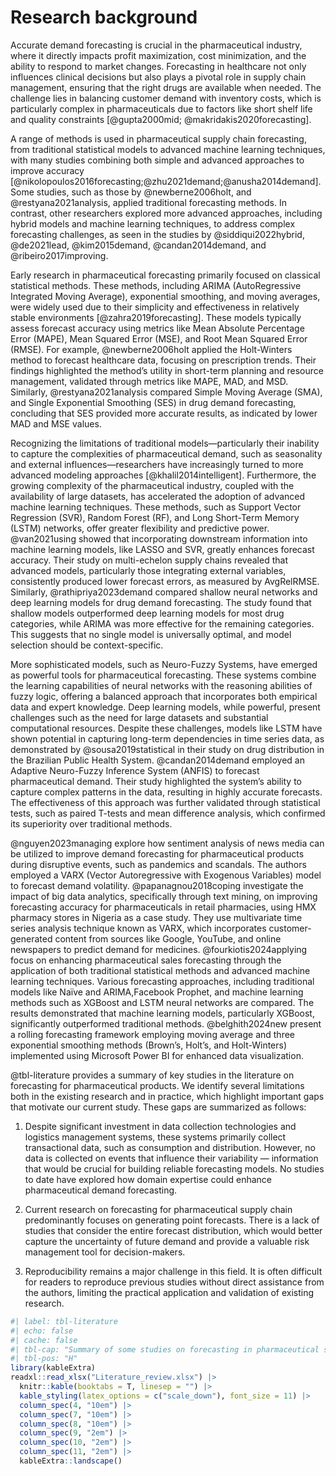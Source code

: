 # Research background {#sec-lit}

Accurate demand forecasting is crucial in the pharmaceutical industry, where it directly impacts profit maximization, cost minimization, and the ability to respond to market changes. Forecasting in healthcare not only influences clinical decisions but also plays a pivotal role in supply chain management, ensuring that the right drugs are available when needed. The challenge lies in balancing customer demand with inventory costs, which is particularly complex in pharmaceuticals due to factors like short shelf life and quality constraints [@gupta2000mid; @makridakis2020forecasting]. 


A range of methods is used in pharmaceutical supply chain forecasting, from traditional statistical models to advanced machine learning techniques, with many studies combining both simple and advanced approaches to improve accuracy [@nikolopoulos2016forecasting;@zhu2021demand;@anusha2014demand]. Some studies, such as those by @newberne2006holt, and @restyana2021analysis, applied traditional forecasting methods. In contrast, other researchers explored more advanced approaches, including hybrid models and machine learning techniques, to address complex forecasting challenges, as seen in the studies by @siddiqui2022hybrid, @de2021lead, @kim2015demand, @candan2014demand, and @ribeiro2017improving.


Early research in pharmaceutical forecasting primarily focused on classical statistical methods. These methods, including ARIMA (AutoRegressive Integrated Moving Average), exponential smoothing, and moving averages, were widely used due to their simplicity and effectiveness in relatively stable environments [@zahra2019forecasting]. These models typically assess forecast accuracy using metrics like Mean Absolute Percentage Error (MAPE), Mean Squared Error (MSE), and Root Mean Squared Error (RMSE). For example, @newberne2006holt applied the Holt-Winters method to forecast healthcare data, focusing on prescription trends. Their findings highlighted the method's utility in short-term planning and resource management, validated through metrics like MAPE, MAD, and MSD. Similarly, @restyana2021analysis compared  Simple Moving Average (SMA), and Single Exponential Smoothing (SES) in drug demand forecasting, concluding that SES provided more accurate results, as indicated by lower MAD and MSE values.

Recognizing the limitations of traditional models—particularly their inability to capture the complexities of pharmaceutical demand, such as seasonality and external influences—researchers have increasingly turned to more advanced modeling approaches [@khalil2014intelligent]. Furthermore, the growing complexity of the pharmaceutical industry, coupled with the availability of large datasets, has accelerated the adoption of advanced machine learning techniques. These methods, such as Support Vector Regression (SVR), Random Forest (RF), and Long Short-Term Memory (LSTM) networks, offer greater flexibility and predictive power. @van2021using showed that incorporating downstream information into machine learning models, like LASSO and SVR, greatly enhances forecast accuracy. Their study on multi-echelon supply chains revealed that advanced models, particularly those integrating external variables, consistently produced lower forecast errors, as measured by AvgRelRMSE. Similarly, @rathipriya2023demand compared shallow neural networks and deep learning models for drug demand forecasting. The study found that shallow models outperformed deep learning models for most drug categories, while ARIMA was more effective for the remaining categories. This suggests that no single model is universally optimal, and model selection should be context-specific.

More sophisticated models, such as Neuro-Fuzzy Systems, have emerged as powerful tools for pharmaceutical forecasting. These systems combine the learning capabilities of neural networks with the reasoning abilities of fuzzy logic, offering a balanced approach that incorporates both empirical data and expert knowledge. Deep learning models, while powerful, present challenges such as the need for large datasets and substantial computational resources. Despite these challenges, models like LSTM have shown potential in capturing long-term dependencies in time series data, as demonstrated by @sousa2019statistical in their study on drug distribution in the Brazilian Public Health System. @candan2014demand employed an Adaptive Neuro-Fuzzy Inference System (ANFIS) to forecast pharmaceutical demand. Their study highlighted the system's ability to capture complex patterns in the data, resulting in highly accurate forecasts. The effectiveness of this approach was further validated through statistical tests, such as paired T-tests and mean difference analysis, which confirmed its superiority over traditional methods.

@nguyen2023managing explore how sentiment analysis of news media can be utilized to improve demand forecasting for pharmaceutical products during disruptive events, such as pandemics and scandals. The authors employed a VARX (Vector Autoregressive with Exogenous Variables) model to forecast demand volatility. @papanagnou2018coping investigate the impact of big data analytics, specifically through text mining, on improving forecasting accuracy for pharmaceuticals in retail pharmacies, using HMX pharmacy stores in Nigeria as a case study. They use multivariate time series analysis technique known as VARX, which incorporates customer-generated content from sources like Google, YouTube, and online newspapers to predict demand for medicines. @fourkiotis2024applying focus on enhancing pharmaceutical sales forecasting through the application of both traditional statistical methods and advanced machine learning techniques. Various forecasting approaches, including traditional models like Naïve and ARIMA,Facebook Prophet, and machine learning methods such as XGBoost and LSTM neural networks are compared. The results demonstrated that machine learning models, particularly XGBoost, significantly outperformed traditional methods. @belghith2024new present a rolling forecasting framework employing moving average and three exponential smoothing methods (Brown’s, Holt’s, and Holt-Winters) implemented using Microsoft Power BI for enhanced data visualization.

@tbl-literature provides a summary of key studies in the literature on forecasting for pharmaceutical products. We identify several limitations both in the existing research and in practice, which highlight important gaps that motivate our current study. These gaps are summarized as follows:

1. Despite significant investment in data collection technologies and logistics management systems, these systems primarily collect transactional data, such as consumption and distribution. However, no data is collected on events that influence their variability — information that would be crucial for building reliable forecasting models. No studies to date have explored how domain expertise could enhance pharmaceutical demand forecasting.

2. Current research on forecasting for pharmaceutical supply chain predominantly focuses on generating point forecasts. There is a lack of studies that consider the entire forecast distribution, which would better capture the uncertainty of future demand and provide a valuable risk management tool for decision-makers.

3. Reproducibility remains a major challenge in this field. It is often difficult for readers to reproduce previous studies without direct assistance from the authors, limiting the practical application and validation of existing research.


```r
#| label: tbl-literature
#| echo: false
#| cache: false
#| tbl-cap: "Summary of some studies on forecasting in pharmaceutical supply chain"
#| tbl-pos: "H"
library(kableExtra)
readxl::read_xlsx("Literature_review.xlsx") |>
  knitr::kable(booktabs = T, linesep = "") |>
  kable_styling(latex_options = c("scale_down"), font_size = 11) |>
  column_spec(4, "10em") |>
  column_spec(7, "10em") |>
  column_spec(8, "10em") |>
  column_spec(9, "2em") |>
  column_spec(10, "2em") |>
  column_spec(11, "2em") |>
  kableExtra::landscape()
```

